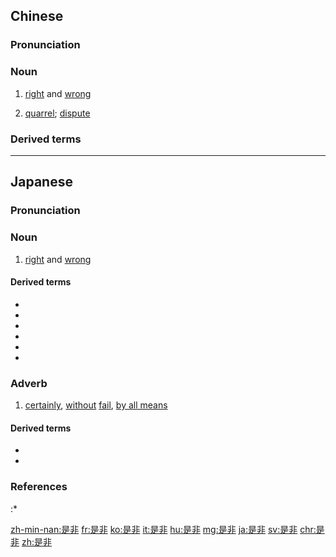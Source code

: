 ==Chinese==
{{zh-forms}}

===Pronunciation===
{{zh-pron
|m=shìfēi
|c=si6 fei1
|h=pfs=sṳ-fî
|mn=qz:sǐ-hui/tw,xm,zz:sī-hui
|ma=Zh-shìfei.ogg
|cat=n
}}

===Noun===
{{zh-noun}}

# [[right]] and [[wrong]]
#: {{zh-x|分辨 是非|to distinguish '''right from wrong'''}}
# [[quarrel]]; [[dispute]]

===Derived terms===
{{zh-der|混淆是非|是非曲直|是非窩}}

{{zh-cat|Intermediate}}

----

==Japanese==
{{ja-kanjitab|ぜ|ひ|yomi=o}}

===Pronunciation===
{{ja-pron|yomi=o|ぜひ|acc=1|acc_ref=DJR}}

===Noun===
{{ja-noun|ぜひ}}

# [[right]] and [[wrong]]

====Derived terms====
* {{ja-r|是非曲直|ぜひきょくちょく}}
* {{ja-r|是非善悪|ぜひぜんあく}}
* {{ja-r|是非無い|ぜひない}}
* {{ja-r|是非に及ばず|ぜひ に およばず}}
* {{ja-r|是非判断|ぜひはんだん}}
* {{ja-r|是非も無い|ぜひ も ない}}

===Adverb===
{{ja-pos|ぜひ|adverb}}

# [[certainly]], [[without]] [[fail]], [[by all means]]

====Derived terms====
* {{ja-r|是非是非|ぜひぜひ}}
* {{ja-r|是非共|ぜひとも}}

===References===
<references/>
:* {{R:Shogakukan}}

[[zh-min-nan:是非]]
[[fr:是非]]
[[ko:是非]]
[[it:是非]]
[[hu:是非]]
[[mg:是非]]
[[ja:是非]]
[[sv:是非]]
[[chr:是非]]
[[zh:是非]]